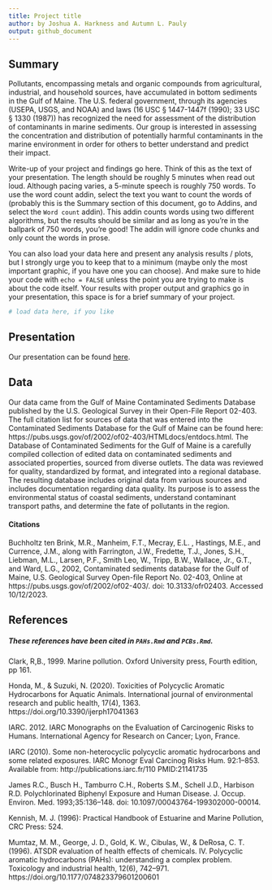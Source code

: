 ```yaml
---
title: Project title
author: by Joshua A. Harkness and Autumn L. Pauly
output: github_document
---
```


## Summary
Pollutants, encompassing metals and organic compounds from agricultural, industrial, and household sources, have accumulated in bottom sediments in the Gulf of Maine. The U.S. federal government, through its agencies (USEPA, USGS, and NOAA) and laws (16 USC § 1447-1447f (1990); 33 USC § 1330 (1987)) has recognized the need for assessment of the distribution of contaminants in marine sediments. Our group is interested in assessing the concentration and distribution of potentially harmful contaminants in the marine environment in order for others to better understand and predict their impact. 


Write-up of your project and findings go here. 
Think of this as the text of your presentation. 
The length should be roughly 5 minutes when read out loud.
Although pacing varies, a 5-minute speech is roughly 750 words. 
To use the word count addin, select the text you want to count the words of (probably this is the 
Summary section of this document, go to Addins, and select the `Word count` addin).
This addin counts words using two different algorithms, but the results should be similar and as long as you're in the ballpark of 750 words, you're good! 
The addin will ignore code chunks and only count the words in prose.

You can also load your data here and present any analysis results / plots, but I strongly urge you to keep that to a minimum (maybe only the most important graphic, if you have one you can choose). 
And make sure to hide your code with  `echo = FALSE` unless the point you are trying to make is about the code itself.
Your results with proper output and graphics go in your presentation, this space is for a brief summary of your project.

```r
# load data here, if you like
```

## Presentation

Our presentation can be found [here](presentation/presentation.html).

## Data 
Our data came from the Gulf of Maine Contaminated Sediments Database published by the U.S. Geological Survey in their Open-File Report 02-403. The full citation list for sources of data that was entered into the Contaminated Sediments Database for the Gulf of Maine can be found here: https://pubs.usgs.gov/of/2002/of02-403/HTMLdocs/entdocs.html. The Database of Contaminated Sediments for the Gulf of Maine is a carefully compiled collection of edited data on contaminated sediments and associated properties, sourced from diverse outlets. The data was reviewed for quality, standardized by format, and integrated into a regional database. The resulting database includes original data from various sources and includes documentation regarding data quality. Its purpose is to assess the environmental status of coastal sediments, understand contaminant transport paths, and determine the fate of pollutants in the region.

#### Citations
Buchholtz ten Brink, M.R., Manheim, F.T., Mecray, E.L. , Hastings, M.E., and Currence, J.M., along with Farrington, J.W., Fredette, T.J., Jones, S.H., Liebman, M.L., Larsen, P.F., Smith Leo, W., Tripp, B.W., Wallace, Jr., G.T., and Ward, L.G., 2002, Contaminated sediments database for the Gulf of Maine, U.S. Geological Survey Open-file Report No. 02-403, Online at https://pubs.usgs.gov/of/2002/of02-403/. doi: 10.3133/ofr02403. Accessed 10/12/2023.

## References
##### These references have been cited in `PAHs.Rmd` and `PCBs.Rmd`.

Clark, R,B., 1999. Marine pollution. Oxford University press, Fourth edition, pp 161. 

Honda, M., & Suzuki, N. (2020). Toxicities of Polycyclic Aromatic Hydrocarbons for Aquatic Animals. International journal of environmental research and public health, 17(4), 1363. https://doi.org/10.3390/ijerph17041363

IARC. 2012. IARC Monographs on the Evaluation of Carcinogenic Risks to Humans. International Agency for Research on Cancer; Lyon, France.

IARC (2010). Some non-heterocyclic polycyclic aromatic hydrocarbons and some related exposures. IARC Monogr Eval Carcinog Risks Hum. 92:1–853. Available from: http://publications.iarc.fr/110 PMID:21141735 

James R.C., Busch H., Tamburro C.H., Roberts S.M., Schell J.D., Harbison R.D. Polychlorinated Biphenyl Exposure and Human Disease. J. Occup. Environ. Med. 1993;35:136–148. doi: 10.1097/00043764-199302000-00014.

Kennish, M. J. (1996): Practical Handbook of Estuarine and Marine Pollution, CRC Press: 524.

Mumtaz, M. M., George, J. D., Gold, K. W., Cibulas, W., & DeRosa, C. T. (1996). ATSDR evaluation of health effects of chemicals. IV. Polycyclic aromatic hydrocarbons (PAHs): understanding a complex problem. Toxicology and industrial health, 12(6), 742–971. https://doi.org/10.1177/074823379601200601 
